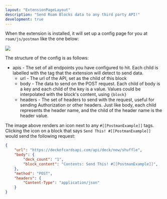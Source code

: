 ```yaml
---
layout: "ExtensionPageLayout"
description: "Send Roam Blocks data to any third party API!"
development: true
---
```


When the extension is installed, it will set up a config page for you at `roam/js/postman` like the one below:

![](/images/postman-config.png)

The structure of the config is as follows:
- apis - The set of all endpoints you have configured to hit. Each child is labelled with the tag that the extension will detect to send data.
    - url - The url of the API, set as the child of this block
    - body - The data to send on the POST request. Each child of body is a key and each child of the key is a value. Values could be interpolated with the block's content, using `{block}`
    - headers - The set of headers to send with the request, useful for sending Authorization or other headers. Just like body, each child represents the header name, and the child of the header name is the header value.

The image above renders an icon next to any `#[[PostmanExample]]` tags. Clicking the icon on a block that says `Send This! #[[PostmanExample]]` would send the following request:

```json
{
    "url": "https://deckofcardsapi.com/api/deck/new/shuffle",
    "body": {
        "deck_count": "1",
        "block_content": "Contents: Send This! #[[PostmanExample]]",
    },
    "method": "POST",
    "headers": {
        "Content-Type": "application/json"
    } 
}
```

